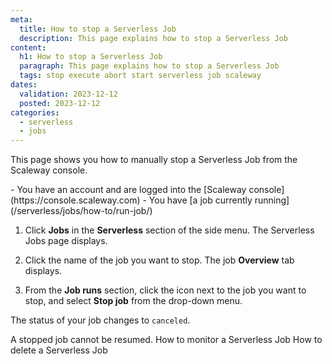 ```yaml
---
meta:
  title: How to stop a Serverless Job
  description: This page explains how to stop a Serverless Job
content:
  h1: How to stop a Serverless Job
  paragraph: This page explains how to stop a Serverless Job
  tags: stop execute abort start serverless job scaleway
dates:
  validation: 2023-12-12
  posted: 2023-12-12
categories:
  - serverless
  - jobs
---
```


This page shows you how to manually stop a Serverless Job from the Scaleway console.

<Macro id="iam-requirements" />

<Message type="requirement">
  - You have an account and are logged into the [Scaleway console](https://console.scaleway.com)
  - You have [a job currently running](/serverless/jobs/how-to/run-job/)
</Message>

1. Click **Jobs** in the **Serverless** section of the side menu. The Serverless Jobs page displays.

2. Click the name of the job you want to stop. The job **Overview** tab displays.

3. From the **Job runs** section, click the <Icon name="more" /> icon next to the job you want to stop, and select **Stop job** from the drop-down menu.

The status of your job changes to `canceled`.

<Message type="note">
  A stopped job cannot be resumed.
</Message>


<Navigation>
  <PreviousButton to="/serverless/jobs/how-to/monitor-job/">How to monitor a Serverless Job</PreviousButton>
  <NextButton to="/serverless/jobs/how-to/delete-job/">How to delete a Serverless Job</NextButton>
</Navigation>